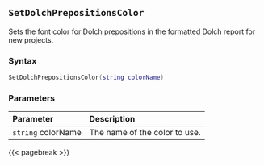 ## `SetDolchPrepositionsColor`

Sets the font color for Dolch prepositions in the formatted Dolch report for new projects.

### Syntax {-}

``` .lua
SetDolchPrepositionsColor(string colorName)
```

### Parameters {-}

**Parameter** | **Description**
| :-- | :-- |
| `string` colorName | The name of the color to use. |

{{< pagebreak >}}